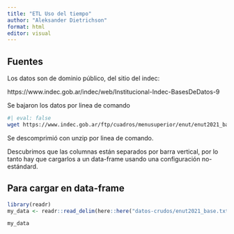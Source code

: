 ```yaml
---
title: "ETL Uso del tiempo"
author: "Aleksander Dietrichson"
format: html
editor: visual
---
```


## Fuentes

Los datos son de dominio público, del sitio del indec:

https://www.indec.gob.ar/indec/web/Institucional-Indec-BasesDeDatos-9

Se bajaron los datos por linea de comando

```bash
#| eval: false
wget https://www.indec.gob.ar/ftp/cuadros/menusuperior/enut/enut2021_base.zip
```

Se descomprimió con unzip por linea de comando.

Descubrimos que las columnas están separados por barra vertical, por lo tanto hay que cargarlos a un data-frame usando una configuración no-estándard.

## Para cargar en data-frame

```r
library(readr)
my_data <- readr::read_delim(here::here("datos-crudos/enut2021_base.txt"), delim = "|")
```

```bash
my_data
```
